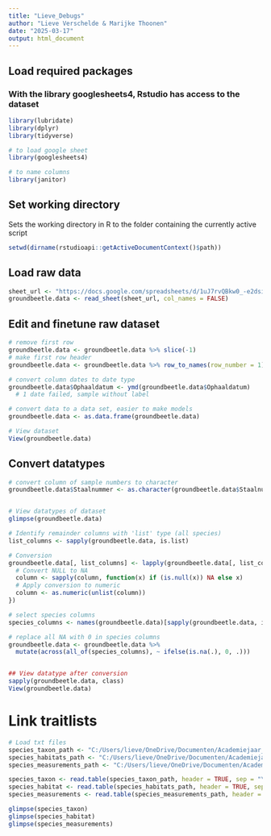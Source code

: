 ```yaml
---
title: "Lieve_Debugs"
author: "Lieve Verschelde & Marijke Thoonen"
date: "2025-03-17"
output: html_document
---
```


## Load required packages

### With the library googlesheets4, Rstudio has access to the dataset

```r
library(lubridate)
library(dplyr)
library(tidyverse)

# to load google sheet
library(googlesheets4) 

# to name columns
library(janitor)  
```

## Set working directory

Sets the working directory in R to the folder containing the currently active script

```r
setwd(dirname(rstudioapi::getActiveDocumentContext()$path))
```

## Load raw data

```r
sheet_url <- "https://docs.google.com/spreadsheets/d/1uJ7rvQBkw0_-e2dsiBlX2NJcrCcfEFqC-ZvEV0RwNVg/edit"
groundbeetle.data <- read_sheet(sheet_url, col_names = FALSE)

```

## Edit and finetune raw dataset

```r
# remove first row
groundbeetle.data <- groundbeetle.data %>% slice(-1) 
# make first row header
groundbeetle.data <- groundbeetle.data %>% row_to_names(row_number = 1)

# convert column dates to date type
groundbeetle.data$Ophaaldatum <- ymd(groundbeetle.data$Ophaaldatum) 
  # 1 date failed, sample without label

# convert data to a data set, easier to make models
groundbeetle.data <- as.data.frame(groundbeetle.data) 

# View dataset
View(groundbeetle.data)
```

## Convert datatypes

```r
# convert column of sample numbers to character
groundbeetle.data$Staalnummer <- as.character(groundbeetle.data$Staalnummer)


# View datatypes of dataset
glimpse(groundbeetle.data)

# Identify remainder columns with 'list' type (all species)
list_columns <- sapply(groundbeetle.data, is.list)

# Conversion
groundbeetle.data[, list_columns] <- lapply(groundbeetle.data[, list_columns], function(column) {
  # Convert NULL to NA
  column <- sapply(column, function(x) if (is.null(x)) NA else x)
  # Apply conversion to numeric
  column <- as.numeric(unlist(column))
})

# select species columns
species_columns <- names(groundbeetle.data)[sapply(groundbeetle.data, is.numeric)]

# replace all NA with 0 in species columns
groundbeetle.data <- groundbeetle.data %>%
  mutate(across(all_of(species_columns), ~ ifelse(is.na(.), 0, .)))


## View datatype after conversion
sapply(groundbeetle.data, class)
View(groundbeetle.data)
```

# Link traitlists
```r
# Load txt files
species_taxon_path <- "C:/Users/lieve/OneDrive/Documenten/Academiejaar_2024_2025/thesis/Data_analyse/Github/Thesis_Lieve/Data_raw/Arthropoda_Traits_Logghe/taxon.txt"
species_habitats_path <- "C:/Users/lieve/OneDrive/Documenten/Academiejaar_2024_2025/thesis/Data_analyse/Github/Thesis_Lieve/Data_raw/Arthropoda_Traits_Logghe/description.txt"
species_measurements_path <- "C:/Users/lieve/OneDrive/Documenten/Academiejaar_2024_2025/thesis/Data_analyse/Github/Thesis_Lieve/Data_raw/Arthropoda_Traits_Logghe/measurementorfacts.txt"

species_taxon <- read.table(species_taxon_path, header = TRUE, sep = "\t")
species_habitat <- read.table(species_habitats_path, header = TRUE, sep = "\t" )
species_measurements <- read.table(species_measurements_path, header = TRUE, sep = "\t" )

glimpse(species_taxon)
glimpse(species_habitat)
glimpse(species_measurements)




```
